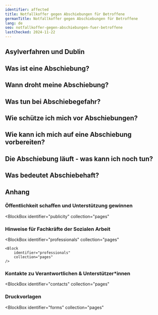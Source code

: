```yaml
---
identifier: affected
title: Notfallkoffer gegen Abschiebungen für Betroffene
germanTitle: Notfallkoffer gegen Abschiebungen für Betroffene
lang: de
seo: notfallkoffer-gegen-abschiebungen-fuer-betroffene
lastChecked: 2024-11-22
---
```



<Block identifier="kit-intro" />

<Block identifier="kit-advice" />

## Asylverfahren und Dublin

<Block identifier="kit-procedure-dublin" />

## Was ist eine Abschiebung?

<Block identifier="kit-deportation-definition" />

## Wann droht meine Abschiebung?

<Block identifier="kit-deportation-risk" />

## Was tun bei Abschiebegefahr?

<Block identifier="kit-stress" />

<Block identifier="kit-residence" />

## Wie schütze ich mich vor Abschiebungen?

<Block identifier="kit-prevent-deportation" />

## Wie kann ich mich auf eine Abschiebung vorbereiten?

<Block identifier="kit-prepare-deportation" />

## Die Abschiebung läuft - was kann ich noch tun?

<Block identifier="kit-police" />

<Block identifier="kit-ongoing-deportation" />

## Was bedeutet Abschiebehaft?

<Block identifier="kit-detention" />

## Anhang

<Block identifier="kit-outro" />

### Öffentlichkeit schaffen und Unterstützung gewinnen

<BlockBox
  identifier="publicity"
  collection="pages"
>
  <Block
    identifier="publicity"
    collection="pages"
  />
</BlockBox>

###  Hinweise für Fachkräfte der Sozialen Arbeit

<BlockBox
    identifier="professionals"
    collection="pages"
>
    <Block
        identifier="professionals"
        collection="pages"
    />
</BlockBox>

### Kontakte zu Verantwortlichen & Unterstützer\*innen

<BlockBox
  identifier="contacts"
  collection="pages"
>
  <Block
    identifier="contacts"
    collection="pages"
  />
</BlockBox>

### Druckvorlagen

<BlockBox
  identifier="forms"
  collection="pages"
>
  <Block
    identifier="forms"
    collection="pages"
  />
</BlockBox>
